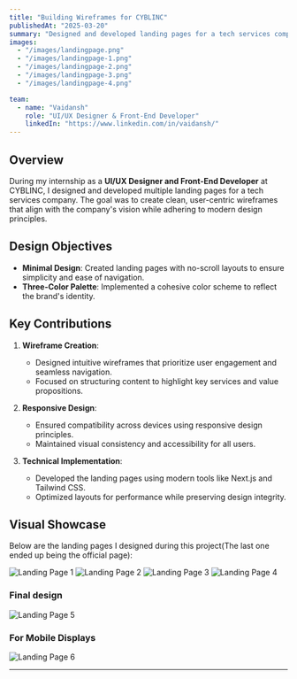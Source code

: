 ```yaml
---
title: "Building Wireframes for CYBLINC"
publishedAt: "2025-03-20"
summary: "Designed and developed landing pages for a tech services company, focusing on user-centric wireframes and modern design practices."
images:
  - "/images/landingpage.png"
  - "/images/landingpage-1.png"
  - "/images/landingpage-2.png"
  - "/images/landingpage-3.png"
  - "/images/landingpage-4.png"

team:
  - name: "Vaidansh"
    role: "UI/UX Designer & Front-End Developer"
    linkedIn: "https://www.linkedin.com/in/vaidansh/"
---
```


## Overview

During my internship as a **UI/UX Designer and Front-End Developer** at CYBLINC, I designed and developed multiple landing pages for a tech services company. The goal was to create clean, user-centric wireframes that align with the company's vision while adhering to modern design principles.

## Design Objectives

- **Minimal Design**: Created landing pages with no-scroll layouts to ensure simplicity and ease of navigation.
- **Three-Color Palette**: Implemented a cohesive color scheme to reflect the brand's identity.

## Key Contributions

1. **Wireframe Creation**:

   - Designed intuitive wireframes that prioritize user engagement and seamless navigation.
   - Focused on structuring content to highlight key services and value propositions.

2. **Responsive Design**:

   - Ensured compatibility across devices using responsive design principles.
   - Maintained visual consistency and accessibility for all users.

3. **Technical Implementation**:
   - Developed the landing pages using modern tools like Next.js and Tailwind CSS.
   - Optimized layouts for performance while preserving design integrity.

## Visual Showcase

Below are the landing pages I designed during this project(The last one ended up being the official page):

![Landing Page 1](/images/landingpage.png)
![Landing Page 2](/images/landingpage-1.png)
![Landing Page 3](/images/landingpage-2.png)
![Landing Page 4](/images/landingpage-3.png)

### Final design

![Landing Page 5](/images/landingpage-4.png)

### For Mobile Displays

![Landing Page 6](/images/landingpage-mobile.png)

---
